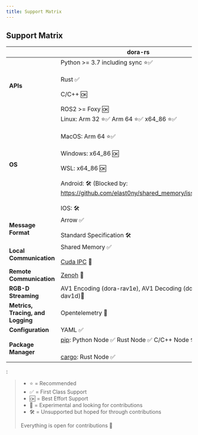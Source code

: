 ```yaml
---
title: Support Matrix
---
```


## Support Matrix

|                                   | dora-rs                                                                                                                                                                                                                            |
| --------------------------------- | ---------------------------------------------------------------------------------------------------------------------------------------------------------------------------------------------------------------------------------- |
| **APIs**                          | Python >= 3.7 including sync ⭐✅ <br></br> Rust ✅<br></br> C/C++ 🆗 <br></br> ROS2 >= Foxy 🆗                                                                                                                                    |
| **OS**                            | Linux: Arm 32 ⭐✅ Arm 64 ⭐✅ x64_86 ⭐✅ <br></br>MacOS: Arm 64 ⭐✅ <br></br>Windows: x64_86 🆗 <br></br>WSL: x64_86 🆗 <br></br>Android: 🛠️ (Blocked by: https://github.com/elast0ny/shared_memory/issues/32) <br></br>IOS: 🛠️ |
| **Message Format**                | Arrow ✅ <br></br> Standard Specification 🛠️                                                                                                                                                                                       |
| **Local Communication**           | Shared Memory ✅ <br></br> [Cuda IPC](https://arrow.apache.org/docs/python/api/cuda.html) 📐                                                                                                                                       |
| **Remote Communication**          | [Zenoh](https://zenoh.io/) 📐                                                                                                                                                                                                      |
| **RGB-D Streaming**               | AV1 Encoding (dora-rav1e), AV1 Decoding (dora-dav1d)📐                                                                                                                                                                             |
| **Metrics, Tracing, and Logging** | Opentelemetry 📐                                                                                                                                                                                                                   |
| **Configuration**                 | YAML ✅                                                                                                                                                                                                                            |
| **Package Manager**               | [pip](https://pypi.org/): Python Node ✅ Rust Node ✅ C/C++ Node 🛠️ <br></br> [cargo](https://crates.io/): Rust Node ✅                                                                                                            |

:

> - ⭐ = Recommended
> - ✅ = First Class Support
> - 🆗 = Best Effort Support
> - 📐 = Experimental and looking for contributions
> - 🛠️ = Unsupported but hoped for through contributions
>
> Everything is open for contributions 🙋
